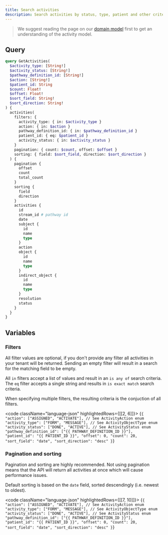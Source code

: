 ```yaml
---
title: Search activities
description: Search activities by status, type, patient and other criteria
---
```


> We suggest reading the page on our [domain model](/awell-orchestration/docs/getting-started/domain-model) first to get an understanding of the activity model.

## Query

```graphql
query GetActivities(
  $activity_type: [String!]
  $activity_status: [String!]
  $pathway_definition_id: [String!]
  $action: [String!]
  $patient_id: String
  $count: Float!
  $offset: Float!
  $sort_field: String!
  $sort_direction: String!
) {
  activities(
    filters: {
      activity_type: { in: $activity_type }
      action: { in: $action }
      pathway_definition_id: { in: $pathway_definition_id }
      patient_id: { eq: $patient_id }
      activity_status: { in: $activity_status }
    }
    pagination: { count: $count, offset: $offset }
    sorting: { field: $sort_field, direction: $sort_direction }
  ) {
    pagination {
      offset
      count
      total_count
    }
    sorting {
      field
      direction
    }
    activities {
      id
      stream_id # pathway id
      date
      subject {
        id
        name
        type
      }
      action
      object {
        id
        name
        type
      }
      indirect_object {
        id
        name
        type
      }
      resolution
      status
    }
  }
}
```

## Variables

### Filters

All filter values are optional, if you don't provide any filter all activities in your tenant will be returned.
Sending an empty filter will result in a search for the matching field to be empty.

All `in` filters accept a list of values and result in an `is any of` search criteria. The `eq` filter accepts a single string and results in `is exact match` search criteria.

When specifying multiple filters, the resulting criteria is the conjuction of all filters.

<code className="language-json" highlightedRows={[[2, 6]]}>
  {`
  {
    "action": ["ASSIGNED", "ACTIVATE"], // See ActivityAction enum
    "activity_type": ["FORM", "MESSAGE"], // See ActivityObjectType enum
    "activity_status": ["DONE", "ACTIVE"], // See ActivityStatus enum
    "pathway_definition_id": ["{{ PATHWAY_DEFINITION_ID }}"],
    "patient_id": "{{ PATIENT_ID }}",
    "offset": 0,
    "count": 20,
    "sort_field": "date",
    "sort_direction": "desc"
  }
  `}
</code>

### Pagination and sorting

Pagination and sorting are highly recommended. Not using pagination means that the API will return all activities at once which will cause performance issues.

Default sorting is based on the `date` field, sorted descendingly (i.e. newest to oldest).

<code className="language-json" highlightedRows={[[7, 10]]}>
  {`
  {
    "action": ["ASSIGNED", "ACTIVATE"], // See ActivityAction enum
    "activity_type": ["FORM", "MESSAGE"], // See ActivityObjectType enum
    "activity_status": ["DONE", "ACTIVE"], // See ActivityStatus enum
    "pathway_definition_id": ["{{ PATHWAY_DEFINITION_ID }}"],
    "patient_id": "{{ PATIENT_ID }}",
    "offset": 0,
    "count": 20,
    "sort_field": "date",
    "sort_direction": "desc"
  }
  `}
</code>

